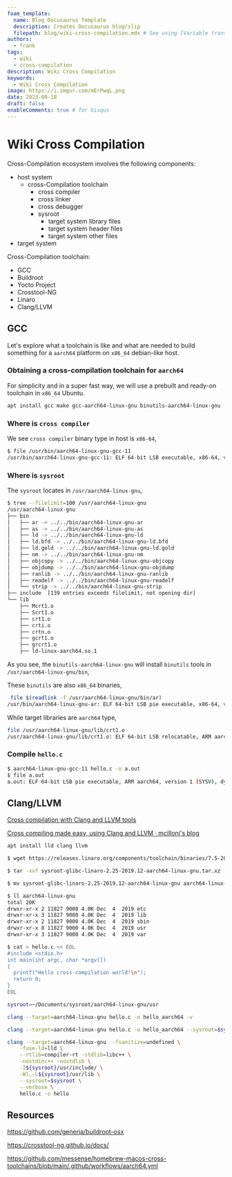 ```yaml
---
foam_template:
  name: Blog Docusaurus Template
  description: Creates Docusaurus blog/slip
  filepath: blog/wiki-cross-compilation.mdx # See using [Variable transforms](https://code.visualstudio.com/docs/editor/userdefinedsnippets#_variable-transforms )
authors:
  - frank
tags:
  - wiki
  - cross-compilation
description: Wiki Cross Compilation
keywords:
  - Wiki Cross Compilation
image: https://i.imgur.com/mErPwqL.png
date: 2023-09-18
draft: false
enableComments: true # for Gisqus
---
```


# Wiki Cross Compilation

Cross-Compilation ecosystem involves the following components:

- host system
  - cross-Compilation toolchain
    - cross compiler
    - cross linker
    - cross debugger
    - sysroot
      - target system library files
      - target system header files
      - target system other files
- target system

<!--truncate-->

Cross-Compilation toolchain:

- GCC
- Buildroot
- Yocto Project
- Crosstool-NG
- Linaro
- Clang/LLVM

## GCC

Let's explore what a toolchain is like and what are needed to build something for a `aarch64` platform on `x86_64` debian-like host.

### Obtaining a cross-compilation toolchain for `aarch64`

For simplicity and in a super fast way, we will use a prebuilt and ready-on toolchain in `x86_64` Ubuntu.

```sh
apt install gcc make gcc-aarch64-linux-gnu binutils-aarch64-linux-gnu
```

### Where is `cross compiler`

We see `cross compiler` binary type in host is `x86-64`,

```sh
$ file /usr/bin/aarch64-linux-gnu-gcc-11
/usr/bin/aarch64-linux-gnu-gcc-11: ELF 64-bit LSB executable, x86-64, version 1 (GNU/Linux), dynamically linked, interpreter /lib64/ld-linux-x86-64.so.2, BuildID[sha1]=b1112487d0dcb759db32e15b8f40f28a05484272, for GNU/Linux 3.2.0, stripped
```

### Where is `sysroot`

The `sysroot` locates in `/usr/aarch64-linux-gnu`,

```sh
$ tree --filelimit=100 /usr/aarch64-linux-gnu
/usr/aarch64-linux-gnu
├── bin
│   ├── ar -> ../../bin/aarch64-linux-gnu-ar
│   ├── as -> ../../bin/aarch64-linux-gnu-as
│   ├── ld -> ../../bin/aarch64-linux-gnu-ld
│   ├── ld.bfd -> ../../bin/aarch64-linux-gnu-ld.bfd
│   ├── ld.gold -> ../../bin/aarch64-linux-gnu-ld.gold
│   ├── nm -> ../../bin/aarch64-linux-gnu-nm
│   ├── objcopy -> ../../bin/aarch64-linux-gnu-objcopy
│   ├── objdump -> ../../bin/aarch64-linux-gnu-objdump
│   ├── ranlib -> ../../bin/aarch64-linux-gnu-ranlib
│   ├── readelf -> ../../bin/aarch64-linux-gnu-readelf
│   └── strip -> ../../bin/aarch64-linux-gnu-strip
├── include  [139 entries exceeds filelimit, not opening dir]
└── lib
    ├── Mcrt1.o
    ├── Scrt1.o
    ├── crt1.o
    ├── crti.o
    ├── crtn.o
    ├── gcrt1.o
    ├── grcrt1.o
    ├── ld-linux-aarch64.so.1
```

As you see, the `binutils-aarch64-linux-gnu` will install `binutils` tools in `/usr/aarch64-linux-gnu/bin`,

These `binutils` are also `x86_64` binaries,

```sh
 file $(readlink -f /usr/aarch64-linux-gnu/bin/ar)
/usr/bin/aarch64-linux-gnu-ar: ELF 64-bit LSB pie executable, x86-64, version 1 (SYSV), dynamically linked, interpreter /lib64/ld-linux-x86-64.so.2, BuildID[sha1]=4f75b6dc6fe5ae92c78a51e6479ca2c65bbf5335, for GNU/Linux 3.2.0, stripped
```

While target libraries are `aarch64` type,

```sh
file /usr/aarch64-linux-gnu/lib/crt1.o
/usr/aarch64-linux-gnu/lib/crt1.o: ELF 64-bit LSB relocatable, ARM aarch64, version 1 (SYSV), for GNU/Linux 3.7.0, not stripped
```

### Compile `hello.c`

```sh
$ aarch64-linux-gnu-gcc-11 hello.c -o a.out
$ file a.out
a.out: ELF 64-bit LSB pie executable, ARM aarch64, version 1 (SYSV), dynamically linked, interpreter /lib/ld-linux-aarch64.so.1, BuildID[sha1]=367c436db0697f16039d9249e4a4e809ef9e68b3, for GNU/Linux 3.7.0, not stripped
```

## Clang/LLVM

[Cross compilation with Clang and LLVM tools](https://static.linaro.org/connect/bkk19/presentations/bkk19-210.pdf)

[Cross compiling made easy, using Clang and LLVM · mcilloni's blog](https://mcilloni.ovh/2021/02/09/cxx-cross-clang/)

```sh
apt install lld clang llvm
```

```sh
$ wget https://releases.linaro.org/components/toolchain/binaries/7.5-2019.12/aarch64-linux-gnu/sysroot-glibc-linaro-2.25-2019.12-aarch64-linux-gnu.tar.xz

$ tar -xvf sysroot-glibc-linaro-2.25-2019.12-aarch64-linux-gnu.tar.xz

$ mv sysroot-glibc-linaro-2.25-2019.12-aarch64-linux-gnu aarch64-linux-gnu
```

```sh
$ ll aarch64-linux-gnu
total 20K
drwxr-xr-x 2 11827 9000 4.0K Dec  4  2019 etc
drwxr-xr-x 3 11827 9000 4.0K Dec  4  2019 lib
drwxr-xr-x 2 11827 9000 4.0K Dec  4  2019 sbin
drwxr-xr-x 8 11827 9000 4.0K Dec  4  2019 usr
drwxr-xr-x 3 11827 9000 4.0K Dec  4  2019 var
```


```sh
$ cat > hello.c << EOL
#include <stdio.h>
int main(int argc, char *argv[])
{
  printf("Hello cross-compilation world!\n");
  return 0;
}
EOL
```

```sh
sysroot=~/Documents/sysroot/aarch64-linux-gnu/usr
```

```sh
clang --target=aarch64-linux-gnu hello.c -o hello_aarch64 -v
```

```sh
clang --target=aarch64-linux-gnu hello.c -o hello_aarch64 --sysroot=$sysroot -v
```

```sh
clang --target=aarch64-linux-gnu  -fsanitize=undefined \
    -fuse-ld=lld \
    --rtlib=compiler-rt -stdlib=libc++ \
    -nostdinc++ -nostdlib \
    -I${sysroot}/usr/include/ \
    -Wl,-L${sysroot}/usr/lib \
    --sysroot=$sysroot \
    --verbose \
    hello.c -o hello
```

## Resources

https://github.com/generia/buildroot-osx

https://crosstool-ng.github.io/docs/

https://github.com/messense/homebrew-macos-cross-toolchains/blob/main/.github/workflows/aarch64.yml
